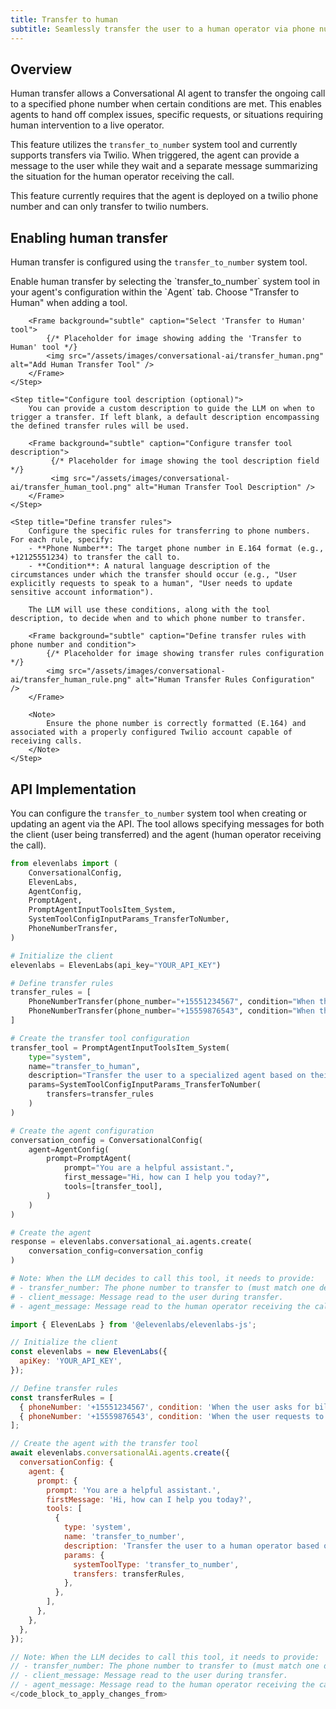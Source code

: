 ```yaml
---
title: Transfer to human
subtitle: Seamlessly transfer the user to a human operator via phone number based on defined conditions.
---
```


## Overview

Human transfer allows a Conversational AI agent to transfer the ongoing call to a specified phone number when certain conditions are met. This enables agents to hand off complex issues, specific requests, or situations requiring human intervention to a live operator.

This feature utilizes the `transfer_to_number` system tool and currently supports transfers via Twilio. When triggered, the agent can provide a message to the user while they wait and a separate message summarizing the situation for the human operator receiving the call.

<Info>
  This feature currently requires that the agent is deployed on a twilio phone number and can only
  transfer to twilio numbers.
</Info>

## Enabling human transfer

Human transfer is configured using the `transfer_to_number` system tool.

<Steps>
    <Step title="Add the transfer tool">
        Enable human transfer by selecting the `transfer_to_number` system tool in your agent's configuration within the `Agent` tab. Choose "Transfer to Human" when adding a tool.

        <Frame background="subtle" caption="Select 'Transfer to Human' tool">
            {/* Placeholder for image showing adding the 'Transfer to Human' tool */}
            <img src="/assets/images/conversational-ai/transfer_human.png" alt="Add Human Transfer Tool" />
        </Frame>
    </Step>

    <Step title="Configure tool description (optional)">
        You can provide a custom description to guide the LLM on when to trigger a transfer. If left blank, a default description encompassing the defined transfer rules will be used.

        <Frame background="subtle" caption="Configure transfer tool description">
             {/* Placeholder for image showing the tool description field */}
             <img src="/assets/images/conversational-ai/transfer_human_tool.png" alt="Human Transfer Tool Description" />
        </Frame>
    </Step>

    <Step title="Define transfer rules">
        Configure the specific rules for transferring to phone numbers. For each rule, specify:
        - **Phone Number**: The target phone number in E.164 format (e.g., +12125551234) to transfer the call to.
        - **Condition**: A natural language description of the circumstances under which the transfer should occur (e.g., "User explicitly requests to speak to a human", "User needs to update sensitive account information").

        The LLM will use these conditions, along with the tool description, to decide when and to which phone number to transfer.

        <Frame background="subtle" caption="Define transfer rules with phone number and condition">
            {/* Placeholder for image showing transfer rules configuration */}
            <img src="/assets/images/conversational-ai/transfer_human_rule.png" alt="Human Transfer Rules Configuration" />
        </Frame>

        <Note>
            Ensure the phone number is correctly formatted (E.164) and associated with a properly configured Twilio account capable of receiving calls.
        </Note>
    </Step>

</Steps>

## API Implementation

You can configure the `transfer_to_number` system tool when creating or updating an agent via the API. The tool allows specifying messages for both the client (user being transferred) and the agent (human operator receiving the call).

<CodeBlocks>

```python
from elevenlabs import (
    ConversationalConfig,
    ElevenLabs,
    AgentConfig,
    PromptAgent,
    PromptAgentInputToolsItem_System,
    SystemToolConfigInputParams_TransferToNumber,
    PhoneNumberTransfer,
)

# Initialize the client
elevenlabs = ElevenLabs(api_key="YOUR_API_KEY")

# Define transfer rules
transfer_rules = [
    PhoneNumberTransfer(phone_number="+15551234567", condition="When the user asks for billing support."),
    PhoneNumberTransfer(phone_number="+15559876543", condition="When the user requests to file a formal complaint.")
]

# Create the transfer tool configuration
transfer_tool = PromptAgentInputToolsItem_System(
    type="system",
    name="transfer_to_human",
    description="Transfer the user to a specialized agent based on their request.", # Optional custom description
    params=SystemToolConfigInputParams_TransferToNumber(
        transfers=transfer_rules
    )
)

# Create the agent configuration
conversation_config = ConversationalConfig(
    agent=AgentConfig(
        prompt=PromptAgent(
            prompt="You are a helpful assistant.",
            first_message="Hi, how can I help you today?",
            tools=[transfer_tool],
        )
    )
)

# Create the agent
response = elevenlabs.conversational_ai.agents.create(
    conversation_config=conversation_config
)

# Note: When the LLM decides to call this tool, it needs to provide:
# - transfer_number: The phone number to transfer to (must match one defined in rules).
# - client_message: Message read to the user during transfer.
# - agent_message: Message read to the human operator receiving the call.
```

```javascript
import { ElevenLabs } from '@elevenlabs/elevenlabs-js';

// Initialize the client
const elevenlabs = new ElevenLabs({
  apiKey: 'YOUR_API_KEY',
});

// Define transfer rules
const transferRules = [
  { phoneNumber: '+15551234567', condition: 'When the user asks for billing support.' },
  { phoneNumber: '+15559876543', condition: 'When the user requests to file a formal complaint.' },
];

// Create the agent with the transfer tool
await elevenlabs.conversationalAi.agents.create({
  conversationConfig: {
    agent: {
      prompt: {
        prompt: 'You are a helpful assistant.',
        firstMessage: 'Hi, how can I help you today?',
        tools: [
          {
            type: 'system',
            name: 'transfer_to_number',
            description: 'Transfer the user to a human operator based on their request.', // Optional custom description
            params: {
              systemToolType: 'transfer_to_number',
              transfers: transferRules,
            },
          },
        ],
      },
    },
  },
});

// Note: When the LLM decides to call this tool, it needs to provide:
// - transfer_number: The phone number to transfer to (must match one defined in rules).
// - client_message: Message read to the user during transfer.
// - agent_message: Message read to the human operator receiving the call.
</code_block_to_apply_changes_from>
```

</CodeBlocks>
